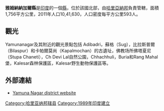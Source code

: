 '''雅姆納納加爾縣'''是[[印度|印度]]的一個[[縣|縣]]，位於該國北部，由[[哈里亞納邦|哈里亞納邦]]負責管轄，面積1,756平方公里，2011年人口10,41,630，人口密度每平方公里593人。

==觀光==
Yamunanagar及其附近的觀光景點包括 Adibadri，蘇格（Sug），比拉斯普爾（Bilaspur）和卡帕爾莫尚（Kapalmochan）的古遺址，佛教场所佛塔夏尼（Stupa Chaneti），Ch Devi Lal自然公園，Chhachhuli，Buria和Rang Mahal堡，Kalesar森林保護區，Kalesar野生動物保護區等。

==外部連結==
* [http://yamunanagar.nic.in  Yamuna Nagar district website] {{Wayback|url=http://yamunanagar.nic.in/ |date=20090804123119 }}

{{coord|30|07|12|N|77|16|48|E|region:IN-HR_type:adm2nd_source:kolossus-nowiki|display=title}}

{{哈里亚纳邦行政区划小作品}}
[[Category:哈里亚纳邦辖县|Category:哈里亚纳邦辖县]]
[[Category:1989年印度建立|Category:1989年印度建立]]